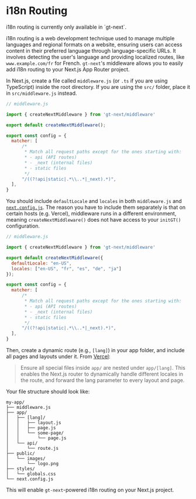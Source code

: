 
# i18n Routing

<Callout type="info">
i18n routing is currently only available in `gt-next`.
</Callout>

i18n routing is a web development technique used to manage multiple languages and regional formats on a website, ensuring users can access content in their preferred language through language-specific URLs. It involves detecting the user's language and providing localized routes, like `www.example.com/fr` for French. `gt-next`'s middleware allows you to easily add i18n routing to your Next.js App Router project.

In Next.js, create a file called `middleware.js` (or `.ts` if you are using TypeScript) inside the root directory. If you are using the `src/` folder, place it in `src/middleware.js` instead.

```js copy
// middleware.js

import { createNextMiddleware } from 'gt-next/middleware'

export default createNextMiddleware();

export const config = {
  matcher: [
      /*
       * Match all request paths except for the ones starting with:
       * - api (API routes)
       * - _next (internal files)
       * - static files
       */
      "/((?!api|static|.*\\..*|_next).*)",
  ],
}
```

You should include `defaultLocale` and `locales` in both `middleware.js` and [`next.config.js`](/gt-next/config). The reason you have to include them separately is that on certain hosts (e.g. Vercel), middleware runs in a different environment, meaning `createNextMiddleware()` does not have access to your `initGT()` configuration.

```js copy
// middleware.js

import { createNextMiddleware } from 'gt-next/middleware'

export default createNextMiddleware({
  defaultLocale: "en-US",
  locales: ["en-US", "fr", "es", "de", "ja"]
});

export const config = {
  matcher: [
      /*
       * Match all request paths except for the ones starting with:
       * - api (API routes)
       * - _next (internal files)
       * - static files
       */
      "/((?!api|static|.*\\..*|_next).*)",
  ],
}
```

Then, create a dynamic route (e.g., `[lang]`) in your app folder, and include all pages and layouts under it. From [Vercel](https://nextjs.org/docs/app/building-your-application/routing/internationalization#routing-overview):

> Ensure all special files inside `app/` are nested under `app/[lang]`. This enables the Next.js router to dynamically handle different locales in the route, and forward the lang parameter to every layout and page. 

Your file structure should look like:

```
my-app/
├── middleware.js
├── app/
│   ├── [lang]/
│   │   ├── layout.js
│   │   ├── page.js
│   │   └── some-page/
│   │       └── page.js
│   └── api/
│       └── route.js
├── public/
│   └── images/
│       └── logo.png
├── styles/
│   └── globals.css
└── next.config.js
```

This will enable `gt-next`-powered i18n routing on your Next.js project.
